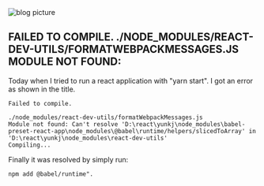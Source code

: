 
<div className={styles["Welcome"]}>

<div className={styles["img-responsive"]}>
  <img src="../../images/blog-1.jpg" className={styles["img-responsive"]} alt="blog picture" />
</div>

## FAILED TO COMPILE. ./NODE_MODULES/REACT-DEV-UTILS/FORMATWEBPACKMESSAGES.JS MODULE NOT FOUND:

Today when I tried to run a react application with "yarn start". I got an error as shown in the title.

```
Failed to compile.

./node_modules/react-dev-utils/formatWebpackMessages.js
Module not found: Can't resolve 'D:\react\yunkj\node_modules\babel-preset-react-app\node_modules\@babel\runtime/helpers/slicedToArray' in 'D:\react\yunkj\node_modules\react-dev-utils'
Compiling...

```
Finally it was resolved by simply run:

 ```
 npm add @babel/runtime".

 ```

 </div>